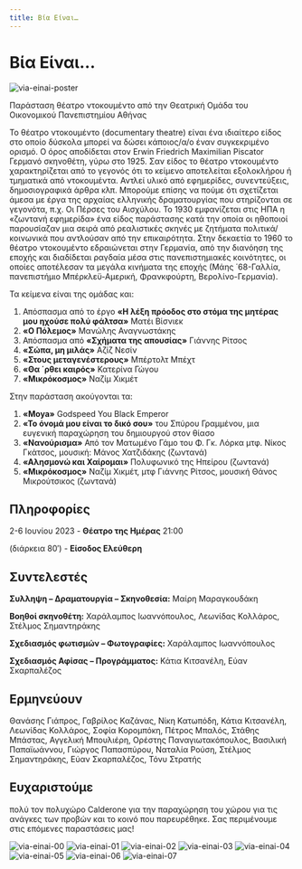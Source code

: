 ```yaml
---
title: Βία Είναι…
---
```


# Βία Είναι…

![via-einai-poster](/img/via-einai/poster.png)

Παράσταση θέατρο ντοκουμέντο από την Θεατρική Ομάδα του Οικονομικού Πανεπιστημίου Αθήνας

Το θέατρο ντοκουμέντο (documentary theatre) είναι ένα ιδιαίτερο είδος στο οποίο δύσκολα μπορεί να δώσει κάποιος/α/ο έναν συγκεκριμένο ορισμό. Ο όρος αποδίδεται στον  Erwin Friedrich Maximilian Piscator Γερμανό σκηνοθέτη, γύρω στο 1925. Σαν είδος το θέατρο ντοκουμέντο χαρακτηρίζεται από το γεγονός ότι το κείμενο αποτελείται εξολοκλήρου ή τμηματικά από ντοκουμέντα. Αντλεί υλικό από εφημερίδες, συνεντεύξεις, δημοσιογραφικά άρθρα κλπ. Μπορούμε επίσης να πούμε ότι σχετίζεται άμεσα με έργα της αρχαίας ελληνικής δραματουργίας που στηρίζονται σε γεγονότα, π.χ. Οι Πέρσες του Αισχύλου. Το 1930 εμφανίζεται στις ΗΠΑ η «ζωντανή εφημερίδα» ένα είδος παράστασης κατά την οποία οι ηθοποιοί παρουσίαζαν μια σειρά από ρεαλιστικές σκηνές με ζητήματα πολιτικά/κοινωνικά που αντλούσαν από την επικαιρότητα. Στην δεκαετία το 1960 το θέατρο ντοκουμέντο εδραιώνεται στην Γερμανία, από την διανόηση της εποχής και διαδίδεται ραγδαία μέσα στις πανεπιστημιακές κοινότητες, οι οποίες αποτέλεσαν τα μεγάλα κινήματα της εποχής (Μάης ΄68-Γαλλία, πανεπιστήμιο Μπέρκλεϋ-Αμερική, Φρανκφούρτη, Βερολίνο-Γερμανία).

Τα κείμενα είναι της ομάδας και:
1. Απόσπασμα από το έργο **«Η λέξη πρόοδος  στο στόμα της μητέρας μου ηχούσε πολύ φάλτσα»** Ματέι Βίσνιεκ
2. **«Ο Πόλεμος»** Μανώλης Αναγνωστάκης
3. Απόσπασμα από **«Σχήματα της απουσίας»** Γιάννης Ρίτσος
4. **«Σώπα, μη μιλάς»** Αζίζ Νεσίν
5. **«Στους μεταγενέστερους»** Μπέρτολτ Μπέχτ
6. **«Θα ΄ρθει καιρός»** Κατερίνα Γώγου
7. **«Μικρόκοσμος»** Ναζίμ Χικμέτ

Στην παράσταση ακούγονται τα: 
1. **«Moya»** Godspeed You Black Emperor
2. **«Το όνομά μου είναι το δικό σου»** του Σπύρου Γραμμένου, μια ευγενική παραχώρηση του δημιουργού στον θίασο
3. **«Νανούρισμα»** Από τον Ματωμένο Γάμο του Φ. Γκ. Λόρκα μτφ. Νίκος Γκάτσος, μουσική: Μάνος Χατζιδάκης (ζωντανά)
4. **«Αλησμονώ και Χαίρομαι»** Πολυφωνικό της Ηπείρου (ζωντανά)
5. **«Μικρόκοσμος»** Ναζίμ Χικμέτ, μτφ Γιάννης Ρίτσος, μουσική Θάνος Μικρούτσικος (ζωντανά)

## Πληροφορίες
2-6 Ιουνίου 2023 - **Θέατρο της Ημέρας** 21:00

(διάρκεια 80′) - **Είσοδος Ελεύθερη**

## Συντελεστές
**Συλληψη – Δραματουργία – Σκηνοθεσία:** Μαίρη Μαραγκουδάκη

**Βοηθοί σκηνοθέτη:** Χαράλαμπος Ιωαννόπουλος, Λεωνίδας Κολλάρος, Στέλμος Σημαντηράκης

**Σχεδιασμός φωτισμών – Φωτογραφίες:** Χαράλαμπος Ιωαννόπουλος

**Σχεδιασμός Αφίσας – Προγράμματος:** Κάτια Κιτσανέλη, Εύαν Σκαρπαλέζος

## Ερμηνεύουν
Θανάσης Γιάπρος, Γαβρίλος Καζάνας, Νίκη Κατωπόδη, Κάτια Κιτσανέλη, Λεωνίδας Κολλάρος, Σοφία Κορομπόκη, Πέτρος Μπαλός, Στάθης Μπάστας, Αγγελική Μπουλιέρη, Ορέστης Παναγιωτακόπουλος, Βασιλική Παπαϊωάννου, Γιώργος Παπασπύρου, Ναταλία Ρούση, Στέλμος Σημαντηράκης, Εύαν Σκαρπαλέζος, Τόνυ Στρατής

## Ευχαριστούμε
πολύ τον πολυχώρο Calderone για την παραχώρηση του χώρου για τις ανάγκες των προβών και το κοινό που παρευρέθηκε. Σας περιμένουμε στις επόμενες παραστάσεις μας!

<ResponsiveYouTube videoId="m1oA48XIdqA"/>

![via-einai-00](/img/via-einai/00.png)
![via-einai-01](/img/via-einai/01.png)
![via-einai-02](/img/via-einai/02.png)
![via-einai-03](/img/via-einai/03.png)
![via-einai-04](/img/via-einai/04.png)
![via-einai-05](/img/via-einai/05.png)
![via-einai-06](/img/via-einai/06.png)
![via-einai-07](/img/via-einai/07.png)
